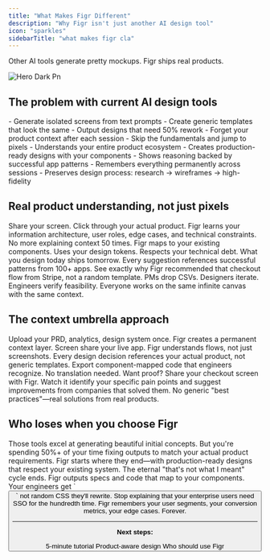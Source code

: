 ```yaml
---
title: "What Makes Figr Different"
description: "Why Figr isn't just another AI design tool"
icon: "sparkles"
sidebarTitle: "what makes figr cla"
---
```


<Card title="The 60-second difference" icon="sparkles">
  Other AI tools generate pretty mockups. Figr ships real products.

  ![Hero Dark Pn](/images/hero-dark.png)
</Card>

## The problem with current AI design tools

<Tabs>
  <Tab title="What Others Do">
    - Generate isolated screens from text prompts
    - Create generic templates that look the same
    - Output designs that need 50% rework
    - Forget your product context after each session
    - Skip the fundamentals and jump to pixels
  </Tab>
  <Tab title="What Figr Does">
    - Understands your entire product ecosystem
    - Creates production-ready designs with your components
    - Shows reasoning backed by successful app patterns
    - Remembers everything permanently across sessions
    - Preserves design process: research → wireframes → high-fidelity
  </Tab>
</Tabs>

## Real product understanding, not just pixels

<CardGroup cols={2}>
  <Card title="Show once, design forever" icon="screen-share">
    Share your screen. Click through your actual product. Figr learns your information architecture, user roles, edge cases, and technical constraints. No more explaining context 50 times.
  </Card>
  <Card title="Production-ready from day one" icon="rocket">
    Figr maps to your existing components. Uses your design tokens. Respects your technical debt. What you design today ships tomorrow.
  </Card>
  <Card title="Backed by evidence, not guesses" icon="chart-line">
    Every suggestion references successful patterns from 100+ apps. See exactly why Figr recommended that checkout flow from Stripe, not a random template.
  </Card>
  <Card title="Your whole team, one truth" icon="users">
    PMs drop CSVs. Designers iterate. Engineers verify feasibility. Everyone works on the same infinite canvas with the same context.
  </Card>
</CardGroup>

## The context umbrella approach

<Steps>
  <Step title="Build your foundation">
    Upload your PRD, analytics, design system once. Figr creates a permanent context layer.
  </Step>
  <Step title="Show your product">
    Screen share your live app. Figr understands flows, not just screenshots.
  </Step>
  <Step title="Design with intelligence">
    Every design decision references your actual product, not generic templates.
  </Step>
  <Step title="Ship with confidence">
    Export component-mapped code that engineers recognize. No translation needed.
  </Step>
</Steps>

<info>
  Want proof? Share your checkout screen with Figr. Watch it identify your specific pain points and suggest improvements from companies that solved them. No generic "best practices"—real solutions from real products.
</info>

## Who loses when you choose Figr

<Accordion title="If you're using V0, Figma AI, or similar tools">
  Those tools excel at generating beautiful initial concepts. But you're spending 50%+ of your time fixing outputs to match your actual product requirements. Figr starts where they end—with production-ready designs that respect your existing system.
</Accordion>

<Accordion title="If you're drowning in design-dev handoff">
  The eternal "that's not what I meant" cycle ends. Figr outputs specs and code that map to your components. Your engineers get `<Button variant="primary">` not random CSS they'll rewrite.
</Accordion>

<Accordion title="If you're rebuilding context every sprint">
  Stop explaining that your enterprise users need SSO for the hundredth time. Figr remembers your user segments, your conversion metrics, your edge cases. Forever.
</Accordion>

---

**Next steps:**

<CardGroup cols={3}>
  <Card title="See it in action" href="/getting-started/tutorial/first-design-5-minutes">
    5-minute tutorial
  </Card>
  <Card title="Understand the magic" href="/getting-started/welcome/product-aware-designing">
    Product-aware design
  </Card>
  <Card title="Check if it's for you" href="/getting-started/welcome/who-should-use-figr">
    Who should use Figr
  </Card>
</CardGroup>